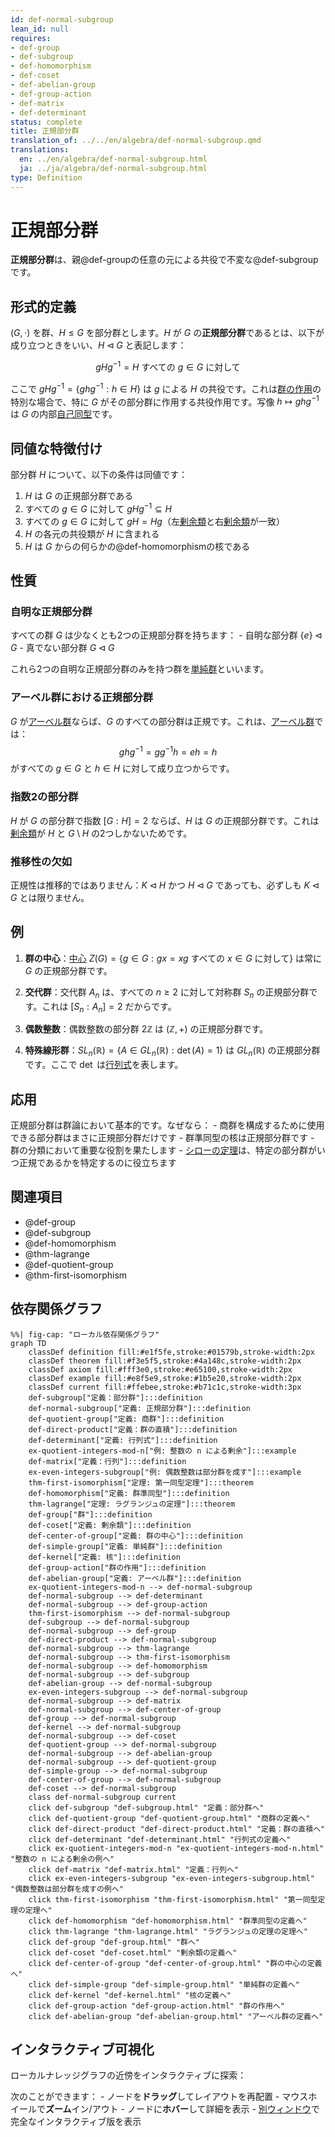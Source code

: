 ```yaml
---
id: def-normal-subgroup
lean_id: null
requires:
- def-group
- def-subgroup
- def-homomorphism
- def-coset
- def-abelian-group
- def-group-action
- def-matrix
- def-determinant
status: complete
title: 正規部分群
translation_of: ../../en/algebra/def-normal-subgroup.qmd
translations:
  en: ../en/algebra/def-normal-subgroup.html
  ja: ../ja/algebra/def-normal-subgroup.html
type: Definition
---
```


# 正規部分群 {#def-normal-subgroup}

**正規部分群**は、親@def-groupの任意の元による共役で不変な@def-subgroupです。

## 形式的定義

$(G, \cdot)$ を群、$H \leq G$ を部分群とします。$H$ が $G$ の**正規部分群**であるとは、以下が成り立つときをいい、$H \triangleleft G$ と表記します：

$$gHg^{-1} = H \text{ すべての } g \in G \text{ に対して}$$

ここで $gHg^{-1} = \{ghg^{-1} : h \in H\}$ は $g$ による $H$ の共役です。これは[群の作用](def-group-action.qmd)の特別な場合で、特に $G$ がその部分群に作用する共役作用です。写像 $h \mapsto ghg^{-1}$ は $G$ の内部[自己同型](def-automorphism.qmd)です。

## 同値な特徴付け

部分群 $H$ について、以下の条件は同値です：

1. $H$ は $G$ の正規部分群である
2. すべての $g \in G$ に対して $gHg^{-1} \subseteq H$
3. すべての $g \in G$ に対して $gH = Hg$（左[剰余類](def-coset.qmd)と右[剰余類](def-coset.qmd)が一致）
4. $H$ の各元の共役類が $H$ に含まれる
5. $H$ は $G$ からの何らかの@def-homomorphismの核である

## 性質

### 自明な正規部分群

すべての群 $G$ は少なくとも2つの正規部分群を持ちます：
- 自明な部分群 $\{e\} \triangleleft G$
- 真でない部分群 $G \triangleleft G$

これら2つの自明な正規部分群のみを持つ群を[単純群](def-simple-group.qmd)といいます。

### アーベル群における正規部分群

$G$ が[アーベル群](def-abelian-group.qmd)ならば、$G$ のすべての部分群は正規です。これは、[アーベル群](def-abelian-group.qmd)では：
$$ghg^{-1} = gg^{-1}h = eh = h$$
がすべての $g \in G$ と $h \in H$ に対して成り立つからです。

### 指数2の部分群

$H$ が $G$ の部分群で指数 $[G:H] = 2$ ならば、$H$ は $G$ の正規部分群です。これは[剰余類](def-coset.qmd)が $H$ と $G \setminus H$ の2つしかないためです。

### 推移性の欠如

正規性は推移的ではありません：$K \triangleleft H$ かつ $H \triangleleft G$ であっても、必ずしも $K \triangleleft G$ とは限りません。

## 例

1. **群の中心**：[中心](def-center-of-group.qmd) $Z(G) = \{g \in G : gx = xg \text{ すべての } x \in G \text{ に対して}\}$ は常に $G$ の正規部分群です。

2. **交代群**：交代群 $A_n$ は、すべての $n \geq 2$ に対して対称群 $S_n$ の正規部分群です。これは $[S_n : A_n] = 2$ だからです。

3. **偶数整数**：偶数整数の部分群 $2\mathbb{Z}$ は $(\mathbb{Z}, +)$ の正規部分群です。

4. **特殊線形群**：$SL_n(\mathbb{R}) = \{A \in GL_n(\mathbb{R}) : \det(A) = 1\}$ は $GL_n(\mathbb{R})$ の正規部分群です。ここで $\det$ は[行列式](def-determinant.qmd)を表します。

## 応用

正規部分群は群論において基本的です。なぜなら：
- 商群を構成するために使用できる部分群はまさに正規部分群だけです
- 群準同型の核は正規部分群です
- 群の分類において重要な役割を果たします
- [シローの定理](thm-sylow.qmd)は、特定の部分群がいつ正規であるかを特定するのに役立ちます

## 関連項目

- @def-group
- @def-subgroup
- @def-homomorphism
- @thm-lagrange
- @def-quotient-group
- @thm-first-isomorphism

## 依存関係グラフ

```mermaid
%%| fig-cap: "ローカル依存関係グラフ"
graph TD
    classDef definition fill:#e1f5fe,stroke:#01579b,stroke-width:2px
    classDef theorem fill:#f3e5f5,stroke:#4a148c,stroke-width:2px
    classDef axiom fill:#fff3e0,stroke:#e65100,stroke-width:2px
    classDef example fill:#e8f5e9,stroke:#1b5e20,stroke-width:2px
    classDef current fill:#ffebee,stroke:#b71c1c,stroke-width:3px
    def-subgroup["定義：部分群"]:::definition
    def-normal-subgroup["定義: 正規部分群"]:::definition
    def-quotient-group["定義: 商群"]:::definition
    def-direct-product["定義：群の直積"]:::definition
    def-determinant["定義: 行列式"]:::definition
    ex-quotient-integers-mod-n["例: 整数の n による剰余"]:::example
    def-matrix["定義：行列"]:::definition
    ex-even-integers-subgroup["例: 偶数整数は部分群を成す"]:::example
    thm-first-isomorphism["定理: 第一同型定理"]:::theorem
    def-homomorphism["定義: 群準同型"]:::definition
    thm-lagrange["定理: ラグランジュの定理"]:::theorem
    def-group["群"]:::definition
    def-coset["定義: 剰余類"]:::definition
    def-center-of-group["定義: 群の中心"]:::definition
    def-simple-group["定義: 単純群"]:::definition
    def-kernel["定義: 核"]:::definition
    def-group-action["群の作用"]:::definition
    def-abelian-group["定義: アーベル群"]:::definition
    ex-quotient-integers-mod-n --> def-normal-subgroup
    def-normal-subgroup --> def-determinant
    def-normal-subgroup --> def-group-action
    thm-first-isomorphism --> def-normal-subgroup
    def-subgroup --> def-normal-subgroup
    def-normal-subgroup --> def-group
    def-direct-product --> def-normal-subgroup
    def-normal-subgroup --> thm-lagrange
    def-normal-subgroup --> thm-first-isomorphism
    def-normal-subgroup --> def-homomorphism
    def-normal-subgroup --> def-subgroup
    def-abelian-group --> def-normal-subgroup
    ex-even-integers-subgroup --> def-normal-subgroup
    def-normal-subgroup --> def-matrix
    def-normal-subgroup --> def-center-of-group
    def-group --> def-normal-subgroup
    def-kernel --> def-normal-subgroup
    def-normal-subgroup --> def-coset
    def-quotient-group --> def-normal-subgroup
    def-normal-subgroup --> def-abelian-group
    def-normal-subgroup --> def-quotient-group
    def-simple-group --> def-normal-subgroup
    def-center-of-group --> def-normal-subgroup
    def-coset --> def-normal-subgroup
    class def-normal-subgroup current
    click def-subgroup "def-subgroup.html" "定義：部分群へ"
    click def-quotient-group "def-quotient-group.html" "商群の定義へ"
    click def-direct-product "def-direct-product.html" "定義：群の直積へ"
    click def-determinant "def-determinant.html" "行列式の定義へ"
    click ex-quotient-integers-mod-n "ex-quotient-integers-mod-n.html" "整数の n による剰余の例へ"
    click def-matrix "def-matrix.html" "定義：行列へ"
    click ex-even-integers-subgroup "ex-even-integers-subgroup.html" "偶数整数は部分群を成すの例へ"
    click thm-first-isomorphism "thm-first-isomorphism.html" "第一同型定理の定理へ"
    click def-homomorphism "def-homomorphism.html" "群準同型の定義へ"
    click thm-lagrange "thm-lagrange.html" "ラグランジュの定理の定理へ"
    click def-group "def-group.html" "群へ"
    click def-coset "def-coset.html" "剰余類の定義へ"
    click def-center-of-group "def-center-of-group.html" "群の中心の定義へ"
    click def-simple-group "def-simple-group.html" "単純群の定義へ"
    click def-kernel "def-kernel.html" "核の定義へ"
    click def-group-action "def-group-action.html" "群の作用へ"
    click def-abelian-group "def-abelian-group.html" "アーベル群の定義へ"
```

## インタラクティブ可視化

ローカルナレッジグラフの近傍をインタラクティブに探索：

::: {.graph-viz data-id="def-normal-subgroup" data-width="700" data-height="500"}
:::

次のことができます：
- ノードを**ドラッグ**してレイアウトを再配置
- マウスホイールで**ズーム**イン/アウト
- ノードに**ホバー**して詳細を表示
- [別ウィンドウ](../../output/interactive/ja/def-normal-subgroup.html){target="_blank"}で完全なインタラクティブ版を表示
